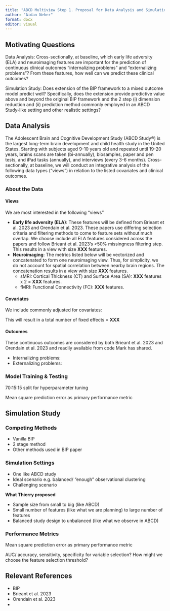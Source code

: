 ```yaml
---
title: "ABCD Multiview Step 1. Proposal for Data Analysis and Simulation Study"
author: "Aidan Neher"
format: docx
editor: visual
---
```


## Motivating Questions

Data Analysis: Cross-sectionally, at baseline, which early life adversity (ELA) and neuroimaging features are important for the prediction of continuous clinical outcomes "internalizing problems" and "externalizing problems"? From these features, how well can we predict these clinical outcomes? 

Simulation Study: Does extension of the BIP framework to a mixed outcome model predict well? Specifically, does the extension provide predictive value above and beyond the original BIP framework and the 2 step (i) dimension reduction and (ii) prediction method commonly employed in an ABCD Study-like setting and other realistic settings?

## Data Analysis

The Adolescent Brain and Cognitive Development Study (ABCD Study®) is the largest long-term brain development and child health study in the United States. Starting with subjects aged 9-10 years old and repeated until 19-20 years, brains scans are taken (bi-annually), biosamples, paper and pen tests, and iPad tasks (annually), and interviews (every 3-6 months). Cross-sectionally, at baseline, we will conduct an integrative analysis of the following data types ("views") in relation to the listed covariates and clinical outcomes.

### About the Data

#### Views

We are most interested in the following "views"

-   **Early life adversity (ELA)**: These features will be defined from Brieant et al. 2023 and Orendain et al. 2023. These papers use differing selection criteria and filtering methods to come to feature sets without much overlap. We choose include all ELA features considered across the papers and follow Brieant et al. 2023's >50% missingness filtering step. This results in a view with size **XXX** features. 
-   **Neuroimaging**: The metrics listed below will be vectorized and concatenated to form one neuroimaging view. Thus, for simplicity, we do not account for spatial correlation between nearby brain regions. The concatenation results in a view with size **XXX** features. 
    -   sMRI: Cortical Thickness (CT) and Surface Area (SA): **XXX** features x 2 = **XXX** features. 
    -   fMRI: Functional Connectivity (FC): **XXX** features.

#### Covariates

We include commonly adjusted for covariates: 

This will result in a total number of fixed effects = **XXX** 

#### Outcomes

These continuous outcomes are considered by both Brieant et al. 2023 and Orendain et al. 2023 and readily available from code Mark has shared.

-   Internalizing problems: 
-   Externalizing problems: 

### Model Training & Testing

70:15:15 split for hyperparameter tuning

Mean square prediction error as primary performance metric

## Simulation Study

### Competing Methods

- Vanilla BIP
- 2 stage method
- Other methods used in BIP paper

### Simulation Settings

- One like ABCD study
- Ideal scenario e.g. balanced/ "enough" observational clustering
- Challenging scenario

**What Thierry proposed**

- Sample size from small to big (like ABCD)
- Small number of features (like what we are planning) to large number of features
- Balanced study design to unbalanced (like what we observe in ABCD)

### Performance Metrics 

Mean square prediction error as primary performance metric

AUC/ accuracy, sensitivity, specificity for variable selection? How might we choose the feature selection threshold? 

## Relevant References

- BIP
- Brieant et al. 2023
- Orendain et al. 2023
- 